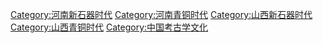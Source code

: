 [[Category:河南新石器时代|Category:河南新石器时代]]
[[Category:河南青铜时代|Category:河南青铜时代]]
[[Category:山西新石器时代|Category:山西新石器时代]]
[[Category:山西青铜时代|Category:山西青铜时代]]
[[Category:中国考古学文化|Category:中国考古学文化]]